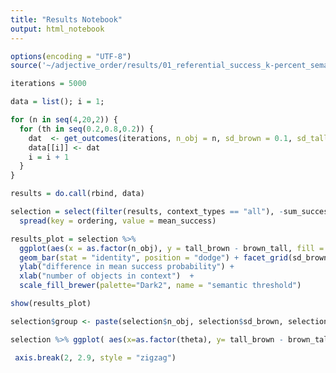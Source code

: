 ```yaml
---
title: "Results Notebook"
output: html_notebook
---
```



```r
options(encoding = "UTF-8")
source('~/adjective_order/results/01_referential_success_k-percent_semantics.r')
```


```r
iterations = 5000

data = list(); i = 1;

for (n in seq(4,20,2)) {
  for (th in seq(0.2,0.8,0.2)) {
    dat  <- get_outcomes(iterations, n_obj = n, sd_brown = 0.1, sd_tall = 0.25, theta = th)
    data[[i]] <- dat
    i = i + 1
  }
}

results = do.call(rbind, data)

selection = select(filter(results, context_types == "all"), -sum_success_prob) %>% 
  spread(key = ordering, value = mean_success) 

results_plot = selection %>%
  ggplot(aes(x = as.factor(n_obj), y = tall_brown - brown_tall, fill = as.factor(theta))) +
  geom_bar(stat = "identity", position = "dodge") + facet_grid(sd_brown ~ sd_tall) +
  ylab("difference in mean success probability") +
  xlab("number of objects in context")  +
  scale_fill_brewer(palette="Dark2", name = "semantic threshold")

show(results_plot)
```

```r

selection$group <- paste(selection$n_obj, selection$sd_brown, selection$sd_tall)

selection %>% ggplot( aes(x=as.factor(theta), y= tall_brown - brown_tall, group = group, col=group)) + geom_point() + geom_line(linetype = "dashed")

 axis.break(2, 2.9, style = "zigzag")

```

